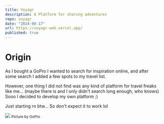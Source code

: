 ```yaml
---
title: Voyagr
description: A Platform for sharing adventures
repo: voyagr
date: "2024-08-17"
url: https://voyagr-web.vercel.app/
published: true
---
```



# Origin

As I bought a GoPro I wanted to search for inspiration online, 
and after some search I added a few spots to my travel list.

However, one thing I did not find was any kind of platform for travel freaks like me... 
(maybe there is and I only didn't search long enough, who knows)
Sooo I decided to develop my own platform ;)

Just starting rn btw... So don't expect it to work lol

![](https://static.gopro.com/assets/blta2b8522e5372af40/blt2359db8b99019dbf/64d0e294674e98494548f538/04-pdp-h12b-gallery-1920.jpg?width=2880&quality=100)
<small>Picture by GoPro</small>